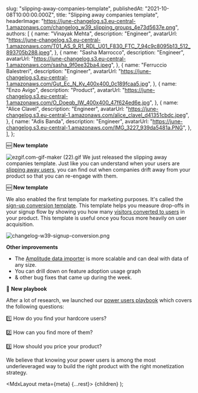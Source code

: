 
  slug: "slipping-away-companies-template",
  publishedAt: "2021-10-08T10:00:00.000Z",
  title: "Slipping away companies template",
  headerImage:
    "https://june-changelog.s3.eu-central-1.amazonaws.com/changelog_w39_slipping_groups_4e73d5637e.png",
  authors: [
    {
      name: "Vinayak Mehta",
      description: "Engineer",
      avatarUrl:
        "https://june-changelog.s3.eu-central-1.amazonaws.com/T01_AS_9_R1_RDL_U01_F830_FTC_7_94c9c8095b13_512_893705b288.jpeg",
    },
    {
      name: "Sasha Marrocco",
      description: "Engineer",
      avatarUrl:
        "https://june-changelog.s3.eu-central-1.amazonaws.com/sasha_9f0ee32ba4.jpeg",
    },
    {
      name: "Ferruccio Balestreri",
      description: "Engineer",
      avatarUrl:
        "https://june-changelog.s3.eu-central-1.amazonaws.com/Gut_Ec_N_Ky_400x400_0c189fcaa5.jpg",
    },
    {
      name: "Enzo Avigo",
      description: "Product",
      avatarUrl:
        "https://june-changelog.s3.eu-central-1.amazonaws.com/O_Doeqb_IW_400x400_47f624ed6e.jpg",
    },
    {
      name: "Alice Clavel",
      description: "Engineer",
      avatarUrl:
        "https://june-changelog.s3.eu-central-1.amazonaws.com/alice_clavel_d41351cbdc.jpeg",
    },
    {
      name: "Adis Banda",
      description: "Engineer",
      avatarUrl:
        "https://june-changelog.s3.eu-central-1.amazonaws.com/IMG_3227_939da5481a.PNG",
    },
  ],
};

🆕 **New template**

![ezgif.com-gif-maker (22).gif](https://june-changelog.s3.eu-central-1.amazonaws.com/ezgif_com_gif_maker_22_e1c7cbeb80.gif)
We just released the slipping away companies template. Just like you can understand when your users are [slipping away users](https://june.so/template/slipping), you can find out when companies drift away from your product so that you can re-engage with them.

🆕 **New template**

We also enabled the first template for marketing purposes. It's called the [sign-up conversion template](https://june.so/template/signup-conversion). This template helps you measure drop-offs in your signup flow by showing you how many [visitors converted to users](https://changelog.june.so/changelog/differentiate-between-users-and-visitors) in your product. This template is useful once you focus more heavily on user acquisition.

![changelog-w39-signup-conversion.png](https://june-changelog.s3.eu-central-1.amazonaws.com/changelog_w39_signup_conversion_a6ae9eb468.png)

**Other improvements**

- The [Amplitude data importer](https://changelog.june.so/changelog/amplitude-importer) is more scalable and can deal with data of any size.
- You can drill down on feature adoption usage graph
- & other bug fixes that came up during the week.

📕 **New playbook**

After a lot of research, we launched our [power users playbook](https://june.so/template/power-users) which covers the following questions:

1️⃣ How do you find your hardcore users?

2️⃣ How can you find more of them?

3️⃣ How should you price your product?

We believe that knowing your power users is among the most underleveraged way to build the right product with the right monetization strategy.

  <MdxLayout meta={meta} {...rest}>
    {children}
  </MdxLayout>
);
